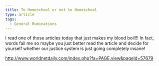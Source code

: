 ```yaml
---
title: To Homeschool or not to Homeschool
type: article
tags:
  - General Ruminations
---
```


I read one of those articles today that just makes my blood boil!!! In fact, words fail me so maybe you just better read the article and decide for yourself whether our justice system is just going completely insane!

http://www.worldnetdaily.com/index.php?fa=PAGE.view&pageId=57679
